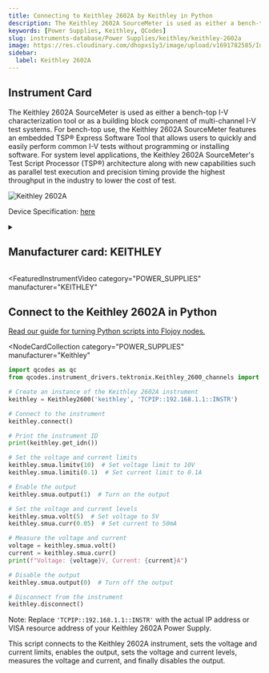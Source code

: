 ```yaml
---
title: Connecting to Keithley 2602A by Keithley in Python
description: The Keithley 2602A SourceMeter is used as either a bench-top I-V characterization tool or as a building block component of multi-channel I-V test systems. For bench-top use, the Keithley 2602A SourceMeter features an embedded TSP® Express Software Tool that allows users to quickly and easily perform common I-V tests without programming or installing software. For system level applications, the Keithley 2602A SourceMeter's Test Script Processor (TSP®) architecture along with new capabilities such as parallel test execution and precision timing provide the highest throughput in the industry to lower the cost of test.
keywords: [Power Supplies, Keithley, QCodes]
slug: instruments-database/Power Supplies/keithley/keithley-2602a
image: https://res.cloudinary.com/dhopxs1y3/image/upload/v1691782585/Instruments/Power%20Supplies/Keithley-2602A/Keithley-2602A.jpg
sidebar:
  label: Keithley 2602A
---
```



## Instrument Card

The Keithley 2602A SourceMeter is used as either a bench-top I-V characterization tool or as a building block component of multi-channel I-V test systems. For bench-top use, the Keithley 2602A SourceMeter features an embedded TSP® Express Software Tool that allows users to quickly and easily perform common I-V tests without programming or installing software. For system level applications, the Keithley 2602A SourceMeter's Test Script Processor (TSP®) architecture along with new capabilities such as parallel test execution and precision timing provide the highest throughput in the industry to lower the cost of test.

![Keithley 2602A](https://res.cloudinary.com/dhopxs1y3/image/upload/v1691782585/Instruments/Power%20Supplies/Keithley-2602A/Keithley-2602A.jpg)

Device Specification: [here](https://www.testequipmenthq.com/datasheets/KEITHLEY-2602-Datasheet.pdf)

<details style={{ marginTop: "15px"}}>
<summary><h2 style={{display:'inline'}}>Manufacturer card: KEITHLEY</h2></summary>

![KEITHLEY](https://res.cloudinary.com/dhopxs1y3/image/upload/v1692806202/Instruments/Vendor%20Logos/Keithley.png)

Keithley Instruments is a measurement and instrument company headquartered in Solon, Ohio, that develops, manufactures, markets, and sells data acquisition products, as well as complete systems for high-volume production and assembly testing.

- Headquarters: Cleveland, Ohio, United States
- Yearly Revenue (millions, USD): 110.6
- Vendor Website: [here](https://www.tek.com/en)

</details>


<FeaturedInstrumentVideo
  category="POWER_SUPPLIES"
  manufacturer="KEITHLEY"
></FeaturedInstrumentVideo>

## Connect to the Keithley 2602A in Python

[Read our guide for turning Python scripts into Flojoy nodes.](https://docs.flojoy.ai/contribution/blocks/custom-flojoy-block/)


<Tabs>
<TabItem value="Flojoy" label="Flojoy" className="flojoy-instrument-tabs">

<NodeCardCollection
  category="POWER_SUPPLIES"
  manufacturer="Keithley"
></NodeCardCollection>

</TabItem>
<TabItem value="QCodes" label="QCodes">

```python
import qcodes as qc
from qcodes.instrument_drivers.tektronix.Keithley_2600_channels import Keithley2600

# Create an instance of the Keithley 2602A instrument
keithley = Keithley2600('keithley', 'TCPIP::192.168.1.1::INSTR')

# Connect to the instrument
keithley.connect()

# Print the instrument ID
print(keithley.get_idn())

# Set the voltage and current limits
keithley.smua.limitv(10)  # Set voltage limit to 10V
keithley.smua.limiti(0.1)  # Set current limit to 0.1A

# Enable the output
keithley.smua.output(1)  # Turn on the output

# Set the voltage and current levels
keithley.smua.volt(5)  # Set voltage to 5V
keithley.smua.curr(0.05)  # Set current to 50mA

# Measure the voltage and current
voltage = keithley.smua.volt()
current = keithley.smua.curr()
print(f"Voltage: {voltage}V, Current: {current}A")

# Disable the output
keithley.smua.output(0)  # Turn off the output

# Disconnect from the instrument
keithley.disconnect()
```

Note: Replace `'TCPIP::192.168.1.1::INSTR'` with the actual IP address or VISA resource address of your Keithley 2602A Power Supply.

This script connects to the Keithley 2602A instrument, sets the voltage and current limits, enables the output, sets the voltage and current levels, measures the voltage and current, and finally disables the output.

</TabItem>
</Tabs>
